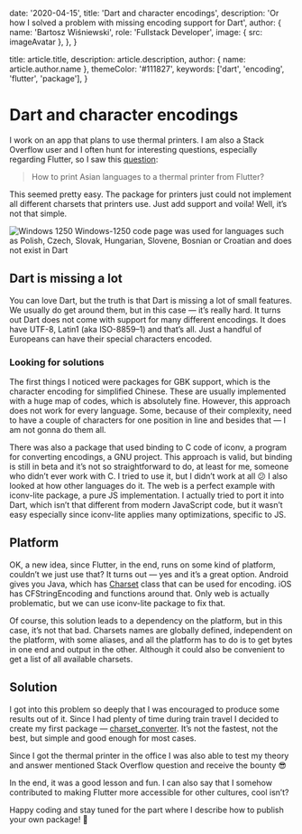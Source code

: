 
  date: '2020-04-15',
  title: 'Dart and character encodings',
  description:
    'Or how I solved a problem with missing encoding support for Dart',
  author: {
    name: 'Bartosz Wiśniewski',
    role: 'Fullstack Developer',
    image: { src: imageAvatar },
  },
}

  title: article.title,
  description: article.description,
  author: { name: article.author.name },
  themeColor: '#111827',
  keywords: ['dart', 'encoding', 'flutter', 'package'],
}

# Dart and character encodings

I work on an app that plans to use thermal printers. I am also a Stack Overflow user and I often hunt for interesting questions, especially regarding Flutter, so I saw this [question](https://stackoverflow.com/q/59475607/4698611):

> How to print Asian languages to a thermal printer from Flutter?

This seemed pretty easy. The package for printers just could not implement all different charsets that printers use. Just add support and voila! Well, it’s not that simple.

![Windows 1250](./table.png)
Windows-1250 code page was used for languages such as Polish, Czech, Slovak, Hungarian, Slovene, Bosnian or Croatian and does not exist in Dart

## Dart is missing a lot

You can love Dart, but the truth is that Dart is missing a lot of small features. We usually do get around them, but in this case — it’s really hard.
It turns out Dart does not come with support for many different encodings. It does have UTF-8, Latin1 (aka ISO-8859–1) and that’s all. Just a handful of Europeans can have their special characters encoded.

### Looking for solutions

The first things I noticed were packages for GBK support, which is the character encoding for simplified Chinese. These are usually implemented with a huge map of codes, which is absolutely fine. However, this approach does not work for every language. Some, because of their complexity, need to have a couple of characters for one position in line and besides that — I am not gonna do them all.

There was also a package that used binding to C code of iconv, a program for converting encodings, a GNU project. This approach is valid, but binding is still in beta and it’s not so straightforward to do, at least for me, someone who didn’t ever work with C. I tried to use it, but I didn’t work at all 😕
I also looked at how other languages do it. The web is a perfect example with iconv-lite package, a pure JS implementation. I actually tried to port it into Dart, which isn’t that different from modern JavaScript code, but it wasn’t easy especially since iconv-lite applies many optimizations, specific to JS.

## Platform

OK, a new idea, since Flutter, in the end, runs on some kind of platform, couldn’t we just use that? It turns out — yes and it’s a great option.
Android gives you Java, which has [Charset](https://docs.oracle.com/javase/7/docs/api/java/nio/charset/Charset.html) class that can be used for encoding. iOS has CFStringEncoding and functions around that. Only web is actually problematic, but we can use iconv-lite package to fix that.

Of course, this solution leads to a dependency on the platform, but in this case, it’s not that bad. Charsets names are globally defined, independent on the platform, with some aliases, and all the platform has to do is to get bytes in one end and output in the other. Although it could also be convenient to get a list of all available charsets.

## Solution

I got into this problem so deeply that I was encouraged to produce some results out of it. Since I had plenty of time during train travel I decided to create my first package — [charset_converter](https://pub.dev/packages/charset_converter). It’s not the fastest, not the best, but simple and good enough for most cases.

Since I got the thermal printer in the office I was also able to test my theory and answer mentioned Stack Overflow question and receive the bounty 😎

In the end, it was a good lesson and fun. I can also say that I somehow contributed to making Flutter more accessible for other cultures, cool isn’t?

Happy coding and stay tuned for the part where I describe how to publish your own package! 💙
